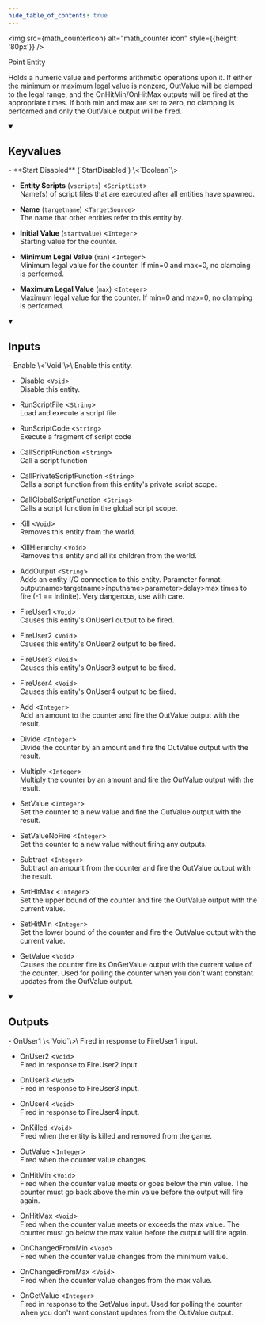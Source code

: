 ```yaml
---
hide_table_of_contents: true
---
```


<!---
!!!!!!
THIS PAGE IS AUTOGENERATED FROM GAME FGD DEFINITIONS!
DO NOT EDIT MANUALLY!
!!!!!!

In order to make edits, you can make an annotation file in /fgd_dump_overrides
-->



<img src={math_counterIcon} alt="math_counter icon" style={{height: '80px'}} />

Point Entity

Holds a numeric value and performs arithmetic operations upon it. If either the minimum or maximum legal value is nonzero, OutValue will be clamped to the legal range, and the OnHitMin/OnHitMax outputs will be fired at the appropriate times. If both min and max are set to zero, no clamping is performed and only the OutValue output will be fired.

<details open>
<summary><h2>Keyvalues</h2></summary>
- **Start Disabled** (`StartDisabled`) \<`Boolean`\>

- **Entity Scripts** (`vscripts`) \<`ScriptList`\>\
Name(s) of script files that are executed after all entities have spawned.

- **Name** (`targetname`) \<`TargetSource`\>\
The name that other entities refer to this entity by.

- **Initial Value** (`startvalue`) \<`Integer`\>\
Starting value for the counter.

- **Minimum Legal Value** (`min`) \<`Integer`\>\
Minimum legal value for the counter. If min=0 and max=0, no clamping is performed.

- **Maximum Legal Value** (`max`) \<`Integer`\>\
Maximum legal value for the counter. If min=0 and max=0, no clamping is performed.


 </details>
<details open>
<summary><h2>Inputs</h2></summary>
- Enable \<`Void`\>\
Enable this entity.

- Disable \<`Void`\>\
Disable this entity.

- RunScriptFile \<`String`\>\
Load and execute a script file

- RunScriptCode \<`String`\>\
Execute a fragment of script code

- CallScriptFunction \<`String`\>\
Call a script function

- CallPrivateScriptFunction \<`String`\>\
Calls a script function from this entity's private script scope.

- CallGlobalScriptFunction \<`String`\>\
Calls a script function in the global script scope.

- Kill \<`Void`\>\
Removes this entity from the world.

- KillHierarchy \<`Void`\>\
Removes this entity and all its children from the world.

- AddOutput \<`String`\>\
Adds an entity I/O connection to this entity. Parameter format: outputname&gt;targetname>inputname&gt;parameter&gt;delay&gt;max times to fire (-1 == infinite). Very dangerous, use with care.

- FireUser1 \<`Void`\>\
Causes this entity's OnUser1 output to be fired.

- FireUser2 \<`Void`\>\
Causes this entity's OnUser2 output to be fired.

- FireUser3 \<`Void`\>\
Causes this entity's OnUser3 output to be fired.

- FireUser4 \<`Void`\>\
Causes this entity's OnUser4 output to be fired.

- Add \<`Integer`\>\
Add an amount to the counter and fire the OutValue output with the result.

- Divide \<`Integer`\>\
Divide the counter by an amount and fire the OutValue output with the result.

- Multiply \<`Integer`\>\
Multiply the counter by an amount and fire the OutValue output with the result.

- SetValue \<`Integer`\>\
Set the counter to a new value and fire the OutValue output with the result.

- SetValueNoFire \<`Integer`\>\
Set the counter to a new value without firing any outputs.

- Subtract \<`Integer`\>\
Subtract an amount from the counter and fire the OutValue output with the result.

- SetHitMax \<`Integer`\>\
Set the upper bound of the counter and fire the OutValue output with the current value.

- SetHitMin \<`Integer`\>\
Set the lower bound of the counter and fire the OutValue output with the current value.

- GetValue \<`Void`\>\
Causes the counter fire its OnGetValue output with the current value of the counter. Used for polling the counter when you don't want constant updates from the OutValue output.


 </details>
<details open>
<summary><h2>Outputs</h2></summary>
- OnUser1 \<`Void`\>\
Fired in response to FireUser1 input.

- OnUser2 \<`Void`\>\
Fired in response to FireUser2 input.

- OnUser3 \<`Void`\>\
Fired in response to FireUser3 input.

- OnUser4 \<`Void`\>\
Fired in response to FireUser4 input.

- OnKilled \<`Void`\>\
Fired when the entity is killed and removed from the game.

- OutValue \<`Integer`\>\
Fired when the counter value changes.

- OnHitMin \<`Void`\>\
Fired when the counter value meets or goes below the min value. The counter must go back above the min value before the output will fire again.

- OnHitMax \<`Void`\>\
Fired when the counter value meets or exceeds the max value. The counter must go below the max value before the output will fire again.

- OnChangedFromMin \<`Void`\>\
Fired when the counter value changes from the minimum value.

- OnChangedFromMax \<`Void`\>\
Fired when the counter value changes from the max value.

- OnGetValue \<`Integer`\>\
Fired in response to the GetValue input. Used for polling the counter when you don't want constant updates from the OutValue output.


 </details>